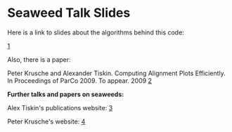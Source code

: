 = Seaweed Talk Slides =

Here is a link to slides about the algorithms behind this code:

[http://www.dcs.warwick.ac.uk/~peter/files/ap_talk_lsd.pdf]

Also, there is a paper:

Peter Krusche and Alexander Tiskin. Computing Alignment Plots Efficiently. In Proceedings of ParCo 2009. To appear. 2009  [http://arxiv.org/abs/0909.2000]

'''Further talks and papers on seaweeds:'''

Alex Tiskin's publications website: [http://www2.warwick.ac.uk/fac/sci/dcs/people/alexander_tiskin/pub/]

Peter Krusche's website: [http://www2.warwick.ac.uk/fac/sci/dcs/people/research/csreae/research/]